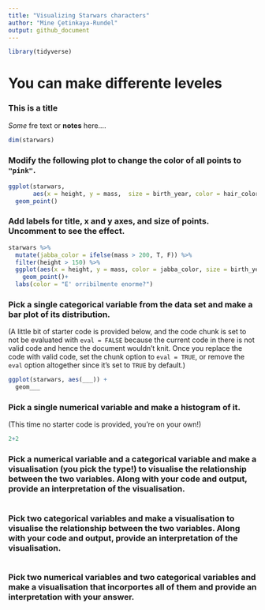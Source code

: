 ```yaml
---
title: "Visualizing Starwars characters"
author: "Mine Çetinkaya-Rundel"
output: github_document
---
```


```r
library(tidyverse)
```

# You can make differente leveles

### This is a title

*Some* fre text or **notes** here....


```r
dim(starwars)
```

### Modify the following plot to change the color of all points to `"pink"`.

```r
ggplot(starwars, 
       aes(x = height, y = mass,  size = birth_year, color = hair_color)) +
  geom_point()
```

### Add labels for title, x and y axes, and size of points. Uncomment to see the effect.

```r
starwars %>% 
  mutate(jabba_color = ifelse(mass > 200, T, F)) %>% 
  filter(height > 150) %>% 
  ggplot(aes(x = height, y = mass, color = jabba_color, size = birth_year)) +
    geom_point()+
  labs(color = "E' orribilmente enorme?")
```

### Pick a single categorical variable from the data set and make a bar plot of its distribution.

(A little bit of starter code is provided below, and the code chunk is set to not be evaluated with `eval = FALSE` because the current code in there is not valid code and hence the document wouldn't knit. Once you replace the code with valid code, set the chunk option to `eval = TRUE`, or remove the `eval` option altogether since it's set to `TRUE` by default.)

```r
ggplot(starwars, aes(___)) +
  geom___
```

### Pick a single numerical variable and make a histogram of it.

(This time no starter code is provided, you're on your own!)

```r
2+2
```

### Pick a numerical variable and a categorical variable and make a visualisation (you pick the type!) to visualise the relationship between the two variables. Along with your code and output, provide an interpretation of the visualisation.

```r

```

### Pick two categorical variables and make a visualisation to visualise the relationship between the two variables. Along with your code and output, provide an interpretation of the visualisation.

```r

```

### Pick two numerical variables and two categorical variables and make a visualisation that incorportes all of them and provide an interpretation with your answer.

```r

```
